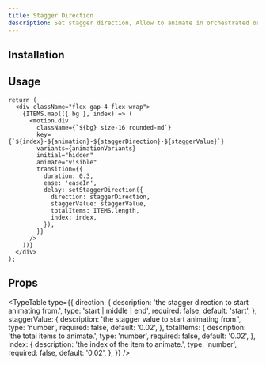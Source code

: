```yaml
---
title: Stagger Direction
description: Set stagger direction, Allow to animate in orchestrated order depending on the order, can animate from the start item, middle item, last item.
---
```


<ComponentPreview name="set-stagger-direction-demo" />

## Installation

<ComponentInstallation name="set-stagger-direction" />

## Usage

```tsx
return (
  <div className="flex gap-4 flex-wrap">
    {ITEMS.map(({ bg }, index) => (
      <motion.div
        className={`${bg} size-16 rounded-md`}
        key={`${index}-${animation}-${staggerDirection}-${staggerValue}`}
        variants={animationVariants}
        initial="hidden"
        animate="visible"
        transition={{
          duration: 0.3,
          ease: 'easeIn',
          delay: setStaggerDirection({
            direction: staggerDirection,
            staggerValue: staggerValue,
            totalItems: ITEMS.length,
            index: index,
          }),
        }}
      />
    ))}
  </div>
);
```

## Props

<TypeTable
  type={{
    direction: {
      description: 'the stagger direction to start animating from.',
      type: 'start | middle | end',
      required: false,
      default: 'start',
    },
    staggerValue: {
      description: 'the stagger value to start animating from.',
      type: 'number',
      required: false,
      default: '0.02',
    },
    totalItems: {
      description: 'the total items to animate.',
      type: 'number',
      required: false,
      default: '0.02',
    },
    index: {
      description: 'the index of the item to animate.',
      type: 'number',
      required: false,
      default: '0.02',
    },
  }}
/>
